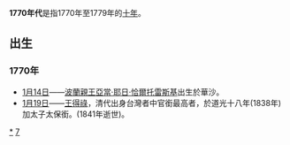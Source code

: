{{Unreferenced|time=2018-09-22T08:08:30+00:00}}
{{DecadeTOC|1770}}
'''1770年代'''是指1770年至1779年的[[年代|十年]]。
== 出生 ==
===1770年===
*[[1月14日|1月14日]]——[[波蘭親王|波蘭親王]][[亞當·耶日·恰爾托雷斯基|亞當·耶日·恰爾托雷斯基]]出生於華沙。
*[[1月19日|1月19日]]——[[王得祿|王得祿]]，清代出身台灣者中官銜最高者，於道光十八年(1838年)加太子太保銜。(1841年逝世)。
{{世紀|18}}
[[Category:1770年代|*]]
[[Category:18世纪各年代|7]]